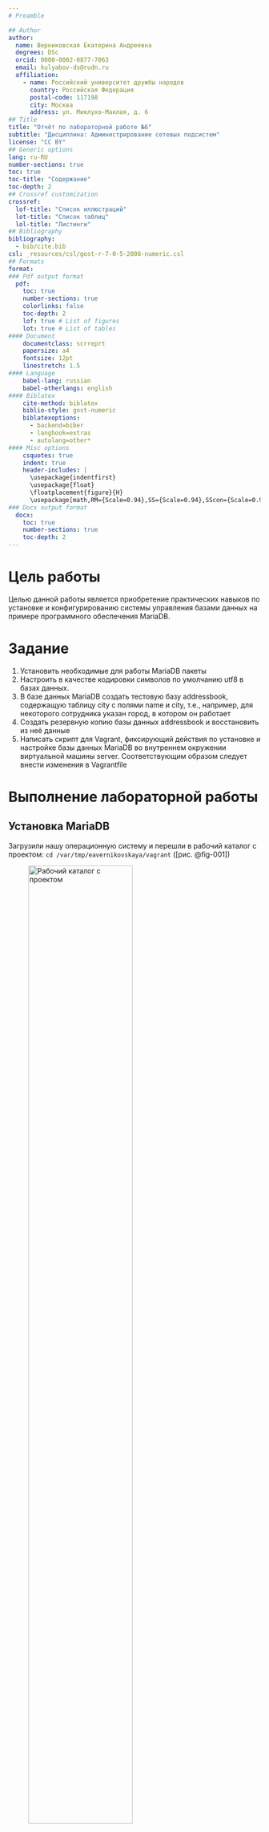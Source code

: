 ```yaml
---
# Preamble

## Author
author:
  name: Верниковская Екатерина Андреевна
  degrees: DSc
  orcid: 0000-0002-0877-7063
  email: kulyabov-ds@rudn.ru
  affiliation:
    - name: Российский университет дружбы народов
      country: Российская Федерация
      postal-code: 117198
      city: Москва
      address: ул. Миклухо-Маклая, д. 6
## Title
title: "Отчёт по лабораторной работе №6"
subtitle: "Дисциплина: Администрирование сетевых подсистем"
license: "CC BY"
## Generic options
lang: ru-RU
number-sections: true
toc: true
toc-title: "Содержание"
toc-depth: 2
## Crossref customization
crossref:
  lof-title: "Список иллюстраций"
  lot-title: "Список таблиц"
  lol-title: "Листинги"
## Bibliography
bibliography:
  - bib/cite.bib
csl: _resources/csl/gost-r-7-0-5-2008-numeric.csl
## Formats
format:
### Pdf output format
  pdf:
    toc: true
    number-sections: true
    colorlinks: false
    toc-depth: 2
    lof: true # List of figures
    lot: true # List of tables
#### Document
    documentclass: scrreprt
    papersize: a4
    fontsize: 12pt
    linestretch: 1.5
#### Language
    babel-lang: russian
    babel-otherlangs: english
#### Biblatex
    cite-method: biblatex
    biblio-style: gost-numeric
    biblatexoptions:
      - backend=biber
      - langhook=extras
      - autolang=other*
#### Misc options
    csquotes: true
    indent: true
    header-includes: |
      \usepackage{indentfirst}
      \usepackage{float}
      \floatplacement{figure}{H}
      \usepackage[math,RM={Scale=0.94},SS={Scale=0.94},SScon={Scale=0.94},TT={Scale=MatchLowercase,FakeStretch=0.9},DefaultFeatures={Ligatures=Common}]{plex-otf}
### Docx output format
  docx:
    toc: true
    number-sections: true
    toc-depth: 2
---
```


# Цель работы

Целью данной работы является приобретение практических навыков по установке и конфигурированию системы управления базами данных на примере программного обеспечения MariaDB.

# Задание

1. Установить необходимые для работы MariaDB пакеты
2. Настроить в качестве кодировки символов по умолчанию utf8 в базах данных.
3. В базе данных MariaDB создать тестовую базу addressbook, содержащую таблицу city с полями name и city, т.е., например, для некоторого сотрудника указан город, в котором он работает
4. Создать резервную копию базы данных addressbook и восстановить из неё данные
5. Написать скрипт для Vagrant, фиксирующий действия по установке и настройке базы данных MariaDB во внутреннем окружении виртуальной машины server. Соответствующим образом следует внести изменения в Vagrantfile

# Выполнение лабораторной работы

## Установка MariaDB

Загрузили нашу операционную систему и перешли в рабочий каталог с проектом: ```cd /var/tmp/eavernikovskaya/vagrant``` ([рис. @fig-001])

![Рабочий каталог с проектом](image/лаба6_1.png){#fig-001 width=70%}

Запустили виртуальную машину server: ```make server-up``` ([рис. @fig-002]) 

![Запуск виртуальной машины server](image/лаба6_2.png){#fig-002 width=70%}

Далее на виртуальной машине server вошли под созданным нами в предыдущей работе пользователем и открыли терминал. Перешли в режим суперпользователя: ```sudo -i``` ([рис. @fig-003])

![Переход в режим суперпользователя](image/лаба6_3.png){#fig-003 width=70%}

Далее установили необходимые для работы с базами данных пакеты: ```dnf -y install mariadb mariadb-server``` ([рис. @fig-004])

![Установка необходимых пакетов для работы с базами данных](image/лаба6_4.png){#fig-004 width=70%}

Далее посмотрели конфигурационные файлы mariadb в каталоге */etc/my.cnf.d* и файл */etc/my.cnf* ([рис. @fig-005])

Пояснения к файлам: 

- Файл */etc/my.cnf*:

	+ Основной конфигурационный файл MySQL/MariaDB

	+ Содержит секцию [client-server] для общих настроек клиента и сервера

	+ Закомментирована директива includedir /etc/my.cnf.d - это означает, что файлы из каталога /etc/my.cnf.d не подключаются к основной конфигурации

- Файлы в каталоге */etc/my.cnf.d/*:

	+ auth_gssapi.cnf - настройки аутентификации GSSAPI

	+ client.cnf - параметры для клиентских подключений

	+ enable_encryption.preset - предустановки для включения шифрования

	+ mariadb-server.cnf - основные настройки сервера MariaDB

	+ mysql-clients.cnf - настройки для клиентов MySQL

	+ provider_*.cnf - конфигурации различных провайдеров сжатия (bzip2, lz4, lzo, snappy)

	+ spider.cnf - настройки для движка Spider

![Файлы в каталоге /etc/my.cnf.d и файл /etc/my.cnf](image/лаба6_5.png){#fig-005 width=70%}

Далее для запуска и включения программного обеспечения mariadb использовали: ```systemctl start mariadb``` и ```systemctl enable mariadb``` ([рис. @fig-006])

![Запуск и включение mariadb](image/лаба6_6.png){#fig-006 width=70%}

Далее убедились, что mariadb прослушивает порт 3306: ```ss -tulpen | grep mariadb``` ([рис. @fig-007])

![Порт который прослушивает mariadb](image/лаба6_7.png){#fig-007 width=70%}

Далее запустили скрипт конфигурации безопасности mariadb: ```mysql_secure_installation```. Установили пароль для пользователя root базы данных, отключили удалённый корневой доступ и удалили тестовую базу данных и любых анонимных пользователей ([рис. @fig-008]), ([рис. @fig-009]), ([рис. @fig-010])

![Запуск скрипта конфигурации безопасности mariadb (1)](image/лаба6_8.png){#fig-008 width=70%}

![Запуск скрипта конфигурации безопасности mariadb (2)](image/лаба6_9.png){#fig-009 width=70%}

![Запуск скрипта конфигурации безопасности mariadb (3)](image/лаба6_10.png){#fig-010 width=70%}

Для входа в базу данных с правами администратора базы данных ввели ```mysql -u root -p``` ([рис. @fig-011])

![Вход в базу данных с правами администратора (1)](image/лаба6_11.png){#fig-011 width=70%}

Псомотреди список команд MySQL, введя ```\h``` ([рис. @fig-012])

![Список команд MySQL](image/лаба6_12.png){#fig-012 width=70%}

Из приглашения интерактивной оболочки MariaDB для отображения доступных в настоящее время баз данных ввели MySQL-запрос ```SHOW DATABASES;``` ([рис. @fig-013])

В системе присутствуют вот такие базы данных:

- information_schema - системная БД, содержащая метаданные о всех других базах данных

- mysql - системная БД, хранящая информацию о пользователях, привилегиях и других системных настройках

- performance_schema - системная БД для мониторинга производительности сервера

- sys - системная БД, предоставляющая удобные представления для анализа производительности

Это стандартный набор системных баз данных, которые создаются при первоначальной установке MariaDB/MySQL. Пользовательские базы данных в системе пока что отсутствуют.

![Доступные базы данных в настоящее время](image/лаба6_13.png){#fig-013 width=70%}

Для выхода из интерфейса интерактивной оболочки MariaDB ввели ```exit;``` ([рис. @fig-014])

![Выход из интерфейса интерактивной оболочки MariaDB](image/лаба6_14.png){#fig-014 width=70%}

## Конфигурация кодировки символов

Опять вошли в базу данных с правами администратора ```mysql -u root -p``` ([рис. @fig-015])

![Вход в базу данных с правами администратора (2)](image/лаба6_15.png){#fig-015 width=70%}

Далее посмотрели статус MariaDB введя ```status``` ([рис. @fig-016])

Пояснения к статусу MariaDB:

- Информация о клиенте:

	+ mysql Ver 15.1 Distrib 10.11.11-MariaDB - версия клиента и сервера MariaDB

	+ for Linux (x86_64) - платформа

- Текущее соединение:

	+ Connection id: 14 - идентификатор соединения

	+ Current database: - нет выбранной БД

	+ Current user: root@localhost - пользователь и хост

	+ SSL: Not in use - SSL не используется

- Серверная информация:

	+ Server: MariaDB - тип СУБД

	+ Server version: 10.11.11-MariaDB - версия сервера

	+ Connection: Localhost via UNIX socket - тип подключения

	+ UNIX socket: /var/lib/mysql/mysql.sock - сокет-файл

- Кодировки:

	+ Server characterset: latin1 - кодировка сервера

	+ Client characterset: utf8mb3 - кодировка клиента

- Статистика сервера:

	+ Uptime: 15 min 12 sec - время работы сервера

	+ Threads: 1 - количество активных потоков

	+ Questions: 27 - выполнено запросов

	+ Queries per second avg: 0.029 - среднее количество запросов в секунду

![Статус MariaDB](image/лаба6_16.png){#fig-016 width=70%}

Далее в каталоге */etc/my.cnf.d* создали файл *utf8.cnf* ([рис. @fig-017]): 

```cd /etc/my.cnf.d```

```touch utf8.cnf```

![Создание файла utf8.cnf](image/лаба6_17.png){#fig-017 width=70%}

Открыв этот файл на редактирование пропишем в нём следующие строки ([рис. @fig-018]):

```
[client]
default-character-set = utf8
[mysqld]
character-set-server = utf8
```

![Редактирование файла utf8.cnf](image/лаба6_18.png){#fig-018 width=70%}

Далее перезапустили MariaDB с помощью ```systemctl restart mariadb``` ([рис. @fig-019])

![Презапуск MariaDB](image/лаба6_19.png){#fig-019 width=70%}

Далее опять вошли в базу данных с правами администратора, посмотрели статус MariaDB и поняли что сервер и базы данных теперь используют utf8mb3 вместо latin1, что обеспечивает поддержку Unicode символов и корректное отображение кириллицы и других языков ([рис. @fig-020])

![Статус MariaDB после конфигурации кодировки символов](image/лаба6_20.png){#fig-020 width=70%}

## Создание базы данных

Опять зашли в базу данных с правами администратора ```mysql -u root -p``` ([рис. @fig-021])

![Вход в базу данных с правами администратора (3)](image/лаба6_21.png){#fig-021 width=70%}

Создали базу данных с именем addressbook: ```CREATE DATABASE addressbook CHARACTER SET utf8 COLLATE utf8_general_ci;``` ([рис. @fig-022])

![Создание базы данных с именем addressbook](image/лаба6_22.png){#fig-022 width=70%}

Перешли к базе данных addressbook: ```USE addressbook;``` ([рис. @fig-023])

![Переход к базе данных addressbook](image/лаба6_23.png){#fig-023 width=70%}

Отобразили имеющиеся в базе данных addressbook таблицы: ```SHOW TABLES;``` ([рис. @fig-024])

![Таблицы имеющиеся в базе данных addressbook](image/лаба6_24.png){#fig-024 width=70%}

Создали таблицу city с полями name и city: ```CREATE TABLE city(name VARCHAR(40), city VARCHAR(40));``` ([рис. @fig-025])

![Создание таблицы city](image/лаба6_25.png){#fig-025 width=70%}

Заполнили несколько строк таблицы некоторыми данными по аналогии в соответствии с синтаксисом MySQL ([рис. @fig-026]):

```INSERT INTO city(name,city) VALUES ('Иванов','Москва');```

```INSERT INTO city(name,city) VALUES ('Петров','Сочи');```

```INSERT INTO city(name,city) VALUES ('Сидоров','Дубна');```

![Заполнение строк таблицы city](image/лаба6_26.png){#fig-026 width=70%}
 
Сделали следующий MySQL-запрос: ```SELECT * FROM city;``` ([рис. @fig-027])

Таблица содержит 3 записи с двумя полями name и city:

- Иванов | Москва

- Петров | Сочи

- Сидоров | Дубна 

![Запрос на выборку всех данных из таблицы city](image/лаба6_27.png){#fig-027 width=70%}

Создали пользователя для работы с базой данных addressbook и задали для него пароль: ```CREATE USER eavernikovskaya@'%' IDENTIFIED BY 'password';``` ([рис. @fig-028])

![Создание пользователя для работы с базой данных addressbook](image/лаба6_28.png){#fig-028 width=70%}

Далее предоставили права доступа созданному пользователю eavernikovskaya на действия с базой
данных addressbook (просмотр, добавление, обновление, удаление данных): ```GRANT SELECT,INSERT,UPDATE,DELETE ON addressbook.* TO eavernikovskaya@'%';``` ([рис. @fig-029])

![Предоставление прав доступа созданному пользователю на действия с базой данных addressbook](image/лаба6_29.png){#fig-029 width=70%}

Обновили привилегии (права доступа) базы данных addressbook: ```FLUSH PRIVILEGES;``` ([рис. @fig-030])

![Обновление прав доступа базы данных addressbook](image/лаба6_30.png){#fig-030 width=70%}

Далее посмотрели общую информацию о табице city базы данных addressbook: ```DESCRIBE city;``` ([рис. @fig-031])

![Общая информация о таблице city базы данных addressbook](image/лаба6_31.png){#fig-031 width=70%}

Далее вышли из окружения MariaDB: ```quit``` ([рис. @fig-032])

![Выход из окружения MariaDB](image/лаба6_32.png){#fig-032 width=70%}

Посмотрели список баз данных: ```mysqlshow -u root -p``` ([рис. @fig-033])

![Список баз данных](image/лаба6_33.png){#fig-033 width=70%}

Посмотрели список таблиц базы данных addressbook: ```mysqlshow -u root -p addressbook``` и ```mysqlshow -u eavernikovskaya -p addressbook``` ([рис. @fig-034]), ([рис. @fig-035])

![Список таблиц базы данных addressbook от администратора](image/лаба6_34.png){#fig-034 width=70%}

![Список таблиц базы данных addressbook от пользователя](image/лаба6_35.png){#fig-035 width=70%}

##  Резервные копии

На виртуальной машине server создали каталог для резервных копий: ```mkdir -p /var/backup``` ([рис. @fig-036])

![Создание каталога для резервных копий](image/лаба6_36.png){#fig-036 width=70%}

Далее сделали резервную копию базы данных addressbook, сжатую резервную копию и сжатую резервную копию с указанием даты ([рис. @fig-037]):

```mysqldump -u root -p addressbook > /var/backup/addressbook.sql```

```mysqldump -u root -p addressbook | gzip > /var/backup/addressbook.sql.gz```

```mysqldump -u root -p addressbook | gzip > $(date +/var/backup/addressbook.%Y%m%d.%H%M%S.sql.gz)```

![Создание резервных копий базы данных addressbook](image/лаба6_37.png){#fig-037 width=70%}

Далее аосстановили базу данных addressbook из резервной копии и из сжатой резервной копии ([рис. @fig-038]):

```mysql -u root -p addressbook < /var/backup/addressbook.sql```

```zcat /var/backup/addressbook.sql.gz | mysql -u root -p addressbook```

![Восстановление базы данных addressbook из резервных копий](image/лаба6_38.png){#fig-038 width=70%}

## Внесение изменений в настройки внутреннего окружения виртуальной машины

На виртуальной машине server перешли в каталог для внесения изменений в настройки внутреннего окружения */vagrant/provision/server/*, создали в нём каталог *mysql*, в который поместили в соответствующие подкаталоги конфигурационные файлы MariaDB и резервную копию базы данных addressbook ([рис. @fig-039]):

```cd /vagrant/provision/server```

```mkdir -p /vagrant/provision/server/mysql/etc/my.cnf.d```

```mkdir -p /vagrant/provision/server/mysql/var/backup```

```cp -R /etc/my.cnf.d/utf8.cnf /vagrant/provision/server/mysql/etc/my.cnf.d/```

```cp -R /var/backup/* /vagrant/provision/server/mysql/var/backup/```

![Копирование конфигурационных файлов и резервных копий базы данных в каталог mysql](image/лаба6_39.png){#fig-039 width=70%}

В каталоге /vagrant/provision/server создали исполняемый файл mysql.sh ([рис. @fig-040]):

```cd /vagrant/provision/server```

```touch mysql.sh```

```chmod +x mysql.sh```

![Создание исполняемого файла mysql.sh](image/лаба6_40.png){#fig-040 width=70%}

Открыв его на редактирование прописали в нём следующие строки ([рис. @fig-041]):

```
#!/bin/bash
echo "Provisioning script $0"
systemctl restart named
echo "Install needed packages"
dnf -y install mariadb mariadb-server
echo "Copy configuration files"
cp -R /vagrant/provision/server/mysql/etc/* /etc
mkdir -p /var/backup
cp -R /vagrant/provision/server/mysql/var/backup/* /var/backup
echo "Start mysql service"
systemctl enable mariadb
systemctl start mariadb
if [[ ! -d /var/lib/mysql/mysql ]]
then
echo "Securing mariadb"
mysql_secure_installation <<EOF
y
123456
123456
y
y
y
y
EOF
echo "Create database"
mysql -u root -p123456 <<EOF
CREATE DATABASE addressbook CHARACTER SET utf8 COLLATE utf8_general_ci;
EOF
mysql -u root -p123456 addressbook < /var/backup/addressbook.sql
fi
```

![Редактирование файла mysql.sh](image/лаба6_41.png){#fig-041 width=70%}

Этот скрипт повторяет произведённые вами действия по установке и настройке сервера баз данных 

Для отработки созданного скрипта во время загрузки виртуальных машин в конфигурационном файле Vagrantfile необходимо добавить в конфигурации сервера следующую запись ([рис. @fig-042]):

```
server.vm.provision "server mysql",
	type: "shell",
	preserve_order: true,
	path: "provision/server/mysql.sh"
```

![Редактирование Vagrantfile](image/лаба6_42.png){#fig-042 width=70%}

После этого можно выключать виртуальную машину server: ```make server-halt``` ([рис. @fig-043])

![Выключение виртуальной машины server](image/лаба6_43.png){#fig-043 width=70%}

## Контрольные вопросы + ответы

1. Какая команда отвечает за настройки безопасности в MariaDB?

Настройки безопасности в MariaDB обычно управляются с
помощью команды mysql_secure_installation. Эта команда выполняет несколько шагов, включая установку пароля для пользователя root, удаление анонимных учетных записей, отключение удаленного входа для пользователя root и удаление тестовых баз данных.

2. Как настроить MariaDB для доступа через сеть?

Для настройки MariaDB для доступа через сеть, вы можете отредактировать файл конфигурации MariaDB (обычно называемый my.cnf) и убедиться, что параметр bind-address установлен на IP-адрес, доступный в вашей сети. Также, убедитесь, что пользователь имеет права доступа извне, например, с использованием команды GRANT.

3. Какая команда позволяет получить обзор доступных баз данных после входа в среду оболочки MariaDB?

Обзор доступных баз данных после входа в среду оболочки MariaDB можно получить с помощью команды SHOW DATABASES;.

4. Какая команда позволяет узнать, какие таблицы доступны в базе данных?

Для просмотра доступных таблиц в базе данных используйте команду SHOW TABLES;.

5. Какая команда позволяет узнать, какие поля доступны в таблице?

Чтобы узнать, какие поля доступны в таблице, используйте команду DESCRIBE table_name; или SHOW COLUMNS FROM table_name;.

6. Какая команда позволяет узнать, какие записи доступны в таблице?

Для просмотра записей в таблице можно использовать команду SELECT * FROM table_name;.

7. Как удалить запись из таблицы?

Для удаления записи из таблицы используйте команду DELETE FROM table_name WHERE condition;, где condition - условие, определяющее, какие записи следует удалить

8. Где расположены файлы конфигурации MariaDB? Что можно настроить с их помощью?

Файлы конфигурации MariaDB обычно располагаются в различных местах в зависимости от системы, но основной файл - my.cnf. Он может быть в /etc/my.cnf, /etc/mysql/my.cnf или /usr/etc/my.cnf. С помощью этих файлов можно настроить различные параметры, такие как порт, пути к файлам данных, параметры безопасности и другие.

9. Где располагаются файлы с базами данных MariaDB?

Файлы с базами данных MariaDB располагаются в директории данных. Обычно это /var/lib/mysql/ на Linux-системах.

10. Как сделать резервную копию базы данных и затем её восстановить?

Для создания резервной копии базы данных используйте команду mysqldump. Например, mysqldump -u username -p dbname > backup.sql. Для восстановления базы данных из резервной копии используйте команду mysql -u username -p dbname < backup.sql.

# Выводы

В ходе выполнения лабораторной работы №6 мы приобрели практические навыки по установке и конфигурированию системы управления базами данных на примере программного обеспечения MariaDB.

# Список литературы

1. [Лаборатораня работа №6](https://esystem.rudn.ru/pluginfile.php/2854752/mod_resource/content/6/006-mysql.pdf)
